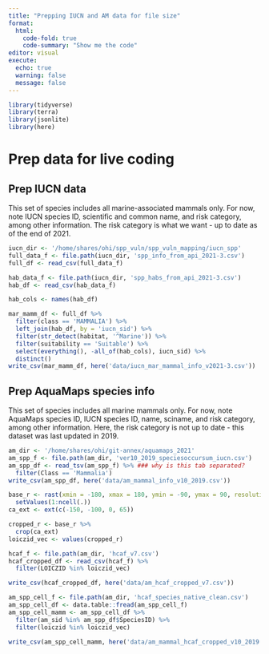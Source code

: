 ```yaml
---
title: "Prepping IUCN and AM data for file size"
format: 
  html:
    code-fold: true
    code-summary: "Show me the code"
editor: visual
execute:
  echo: true
  warning: false
  message: false
---
```


```r
library(tidyverse)
library(terra)
library(jsonlite)
library(here)
```

# Prep data for live coding


## Prep IUCN data

This set of species includes all marine-associated mammals only. For now, note IUCN species ID, scientific and common name, and risk category, among other information. The risk category is what we want - up to date as of the end of 2021.

```r

iucn_dir <- '/home/shares/ohi/spp_vuln/spp_vuln_mapping/iucn_spp'
full_data_f <- file.path(iucn_dir, 'spp_info_from_api_2021-3.csv')
full_df <- read_csv(full_data_f)

hab_data_f <- file.path(iucn_dir, 'spp_habs_from_api_2021-3.csv')
hab_df <- read_csv(hab_data_f)

hab_cols <- names(hab_df)

mar_mamm_df <- full_df %>%
  filter(class == 'MAMMALIA') %>%
  left_join(hab_df, by = 'iucn_sid') %>%
  filter(str_detect(habitat, '^Marine')) %>%
  filter(suitability == 'Suitable') %>%
  select(everything(), -all_of(hab_cols), iucn_sid) %>%
  distinct()
write_csv(mar_mamm_df, here('data/iucn_mar_mammal_info_v2021-3.csv'))
```

## Prep AquaMaps species info

This set of species includes all marine mammals only. For now, note AquaMaps species ID, IUCN species ID, name, sciname, and risk category, among other information. Here, the risk category is not up to date - this dataset was last updated in 2019.

```r
am_dir <- '/home/shares/ohi/git-annex/aquamaps_2021'
am_spp_f <- file.path(am_dir, 'ver10_2019_speciesoccursum_iucn.csv')
am_spp_df <- read_tsv(am_spp_f) %>% ### why is this tab separated?
  filter(Class == 'Mammalia')
write_csv(am_spp_df, here('data/am_mammal_info_v10_2019.csv'))
```

```r
base_r <- rast(xmin = -180, xmax = 180, ymin = -90, ymax = 90, resolution = 0.5, crs = 'epsg:4326') %>%
  setValues(1:ncell(.))
ca_ext <- ext(c(-150, -100, 0, 65))

cropped_r <- base_r %>%
  crop(ca_ext)
loiczid_vec <- values(cropped_r)

hcaf_f <- file.path(am_dir, 'hcaf_v7.csv')
hcaf_cropped_df <- read_csv(hcaf_f) %>%
  filter(LOICZID %in% loiczid_vec)

write_csv(hcaf_cropped_df, here('data/am_hcaf_cropped_v7.csv'))

am_spp_cell_f <- file.path(am_dir, 'hcaf_species_native_clean.csv')
am_spp_cell_df <- data.table::fread(am_spp_cell_f)
am_spp_cell_mamm <- am_spp_cell_df %>%
  filter(am_sid %in% am_spp_df$SpeciesID) %>%
  filter(loiczid %in% loiczid_vec)

write_csv(am_spp_cell_mamm, here('data/am_mammal_hcaf_cropped_v10_2019.csv'))

```

